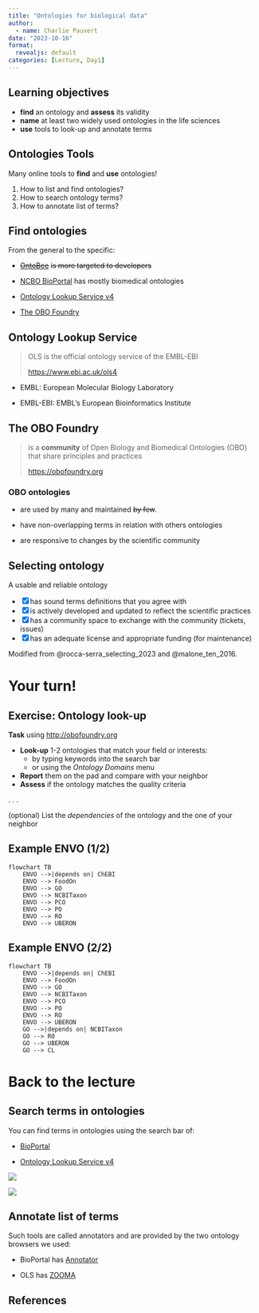 ```yaml
---
title: "Ontologies for biological data"
author:
  - name: Charlie Pauvert
date: "2023-10-16"
format:
  revealjs: default
categories: [Lecture, Day1]
---
```


## Learning objectives

-   **find** an ontology and **assess** its validity
-   **name** at least two widely used ontologies in the life sciences
-   **use** tools to look-up and annotate terms

## Ontologies Tools

Many online tools to **find** and **use** ontologies!

1.  How to list and find ontologies?
2.  How to search ontology terms?
3.  How to annotate list of terms?

## Find ontologies

From the general to the specific:

-   [~~OntoBee~~](https://ontobee.org) ~~is more targeted to developers~~

-   [NCBO BioPortal](https://bioportal.bioontology.org/) has mostly biomedical ontologies

-   [Ontology Lookup Service v4](https://www.ebi.ac.uk/ols4)

-   [The OBO Foundry](http://obofoundry.org)

## Ontology Lookup Service

> OLS is the official ontology service of the EMBL-EBI
>
> <https://www.ebi.ac.uk/ols4>

-   EMBL: European Molecular Biology Laboratory

-   EMBL-EBI: EMBL's European Bioinformatics Institute

## The OBO Foundry

> is a **community** of Open Biology and Biomedical Ontologies (OBO) that share principles and practices
>
> <https://obofoundry.org>

### OBO ontologies

-   are used by many and maintained ~~by few~~.

-   have non-overlapping terms in relation with others ontologies

-   are responsive to changes by the scientific community

## Selecting ontology

A usable and reliable ontology

::: incremental
-   [x] has sound terms definitions that you agree with
-   [x] is actively developed and updated to reflect the scientific practices
-   [x] has a community space to exchange with the community (tickets, issues)
-   [x] has an adequate license and appropriate funding (for maintenance)
:::

::: aside
Modified from @rocca-serra_selecting_2023 and @malone_ten_2016.
:::

# Your turn!

## Exercise: Ontology look-up

**Task** using <http://obofoundry.org>

-   **Look-up** 1-2 ontologies that match your field or interests:
    -   by typing keywords into the search bar
    -   or using the *Ontology Domains* menu
-   **Report** them on the pad and compare with your neighbor
-   **Assess** if the ontology matches the quality criteria

. . .

(optional) List the *dependencies* of the ontology and the one of your neighbor

## Example ENVO (1/2) {visibility="hidden"}

```mermaid
flowchart TB
    ENVO -->|depends on| ChEBI 
    ENVO --> FoodOn 
    ENVO --> GO
    ENVO --> NCBITaxon 
    ENVO --> PCO 
    ENVO --> PO
    ENVO --> RO
    ENVO --> UBERON
```

## Example ENVO (2/2) {visibility="hidden"}

```mermaid
flowchart TB
    ENVO -->|depends on| ChEBI 
    ENVO --> FoodOn 
    ENVO --> GO
    ENVO --> NCBITaxon 
    ENVO --> PCO 
    ENVO --> PO
    ENVO --> RO
    ENVO --> UBERON
    GO -->|depends on| NCBITaxon
    GO --> RO
    GO --> UBERON
    GO --> CL
```

# Back to the lecture

## Search terms in ontologies

You can find terms in ontologies using the search bar of:

-   [BioPortal](https://bioportal.bioontology.org/)

-   [Ontology Lookup Service v4](https://www.ebi.ac.uk/ols4)

::: r-stack
![](images/OntologyLookupService_search.png){.fragment fig-alt="OLS search screenshot" fig-align="center"}

![](images/NCBOBioPortal_search.png){.fragment fig-alt="NCBO BioPortal search screenshot" fig-align="center"}
:::

## Annotate list of terms

Such tools are called [annotators]{.orange} and are provided by the two ontology browsers we used:

-   BioPortal has [Annotator](https://bioportal.bioontology.org/annotator)

-   OLS has [ZOOMA](https://www.ebi.ac.uk/spot/zooma/)


## References
